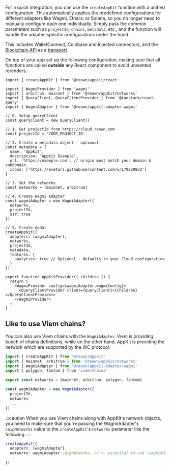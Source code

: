 For a quick integration, you can use the `createAppKit` function with a unified configuration. This automatically applies the predefined configurations for different adapters like Wagmi, Ethers, or Solana, so you no longer need to manually configure each one individually. Simply pass the common parameters such as `projectId`, `chains`, `metadata`, etc., and the function will handle the adapter-specific configurations under the hood.

This includes WalletConnect, Coinbase and Injected connectors, and the [Blockchain API](../../../../cloud/blockchain-api.mdx) as a [transport](https://wagmi.sh/core/api/createConfig#transports)

On top of your app set up the following configuration, making sure that all functions are called **outside** any React component to avoid unwanted rerenders.

```tsx
import { createAppKit } from '@reown/appkit/react'

import { WagmiProvider } from 'wagmi'
import { arbitrum, mainnet } from '@reown/appkit/networks'
import { QueryClient, QueryClientProvider } from '@tanstack/react-query'
import { WagmiAdapter } from '@reown/appkit-adapter-wagmi'

// 0. Setup queryClient
const queryClient = new QueryClient()

// 1. Get projectId from https://cloud.reown.com
const projectId = 'YOUR_PROJECT_ID'

// 2. Create a metadata object - optional
const metadata = {
  name: 'AppKit',
  description: 'AppKit Example',
  url: 'https://example.com', // origin must match your domain & subdomain
  icons: ['https://avatars.githubusercontent.com/u/179229932']
}

// 3. Set the networks
const networks = [mainnet, arbitrum]

// 4. Create Wagmi Adapter
const wagmiAdapter = new WagmiAdapter({
  networks,
  projectId,
  ssr: true
})

// 5. Create modal
createAppKit({
  adapters: [wagmiAdapter],
  networks,
  projectId,
  metadata,
  features: {
    analytics: true // Optional - defaults to your Cloud configuration
  }
})

export function AppKitProvider({ children }) {
  return (
    <WagmiProvider config={wagmiAdapter.wagmiConfig}>
      <QueryClientProvider client={queryClient}>{children}</QueryClientProvider>
    </WagmiProvider>
  )
}
```

## Like to use Viem chains?

You can also use Viem chains with the `WagmiAdapter`. Viem is providing bunch of chains definitions, while on the other hand, AppKit is providing the network which are supported by the WC protocol.

```ts
import { createAppKit } from '@reown/appkit'
import { mainnet, arbitrum } from '@reown/appkit/networks'
import { WagmiAdapter } from '@reown/appkit-adapter-wagmi'
import { polygon, fantom } from 'viem/chains'

export const networks = [mainnet, arbitrum, polygon, fantom]

const wagmiAdapter = new WagmiAdapter({
  projectId,
  networks
  ...
})
```

:::caution
When you use Viem chains along with AppKit's network objects, you need to make sure that you're passing the WagmiAdapter's `caipNetworks` value to the `createAppKit`'s `networks` parameter like the following.
:::

```ts
createAppKit({
  adapters: [wagmiAdapter],
  networks: wagmiAdapter.caipNetworks, // <- essential to use `wagmiAdapter.caipNetworks`
  ..
})
```
